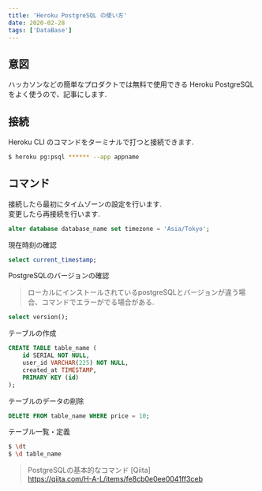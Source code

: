```yaml
---
title: 'Heroku PostgreSQL の使い方'
date: 2020-02-28
tags: ['DataBase']
---
```


## 意図

ハッカソンなどの簡単なプロダクトでは無料で使用できる Heroku PostgreSQL をよく使うので、記事にします.

## 接続

Heroku CLI のコマンドをターミナルで打つと接続できます.

```bash
$ heroku pg:psql ****** --app appname
```

## コマンド

接続したら最初にタイムゾーンの設定を行います.\
変更したら再接続を行います.

```sql
alter database database_name set timezone = 'Asia/Tokyo';
```

現在時刻の確認

```sql
select current_timestamp;
```

PostgreSQLのバージョンの確認

> ローカルにインストールされているpostgreSQLとバージョンが違う場合、コマンドでエラーがでる場合がある.

```sql
select version();
```

テーブルの作成

```sql
CREATE TABLE table_name (
    id SERIAL NOT NULL,
    user_id VARCHAR(225) NOT NULL,
    created_at TIMESTAMP,
    PRIMARY KEY (id)
);
```

テーブルのデータの削除

```sql
DELETE FROM table_name WHERE price = 10;
```

テーブル一覧・定義

```bash
$ \dt
$ \d table_name
```

> PostgreSQLの基本的なコマンド [Qiita]\
> https://qiita.com/H-A-L/items/fe8cb0e0ee0041ff3ceb
